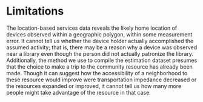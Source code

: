 # Limitations

The location-based services data reveals the likely home location of devices 
observed within a geographic polygon, within some measurement error. 
It cannot tell us whether the device holder actually accomplished the assumed
activity; that is, there may be a reason why a device was observed near a
library even though the person did not actually patronize the library.
Additionally, the method we use to compile the estimation dataset presumes that
the choice to make a trip to the community resource has already been made. Though
it can suggest how the accessibility of a neighborhood to these resource would improve 
were transportation impedance decreased or the resources expanded or improved, 
it cannot tell us how many more people might take advantage of the resource 
in that case. 
